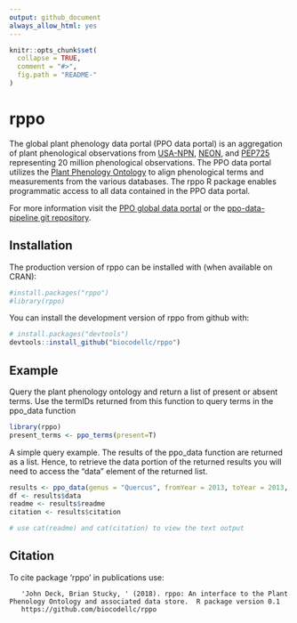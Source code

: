 ```yaml
---
output: github_document
always_allow_html: yes
---
```


<!-- README.md is generated from README.Rmd. Please edit that file -->

```r
knitr::opts_chunk$set(
  collapse = TRUE,
  comment = "#>",
  fig.path = "README-"
)
```

# rppo

The global plant phenology data portal (PPO data portal) is an aggregation of 
plant phenological observations from [USA-NPN](https://www.usanpn.org/usa-national-phenology-network), [NEON](https://www.neonscience.org/), and [PEP725](http://www.pep725.eu/) representing 
20 million phenological observations.  The PPO data portal utilizes the [Plant
Phenology Ontology](https://github.com/PlantPhenoOntology/ppo/) to align phenological
terms and measurements from the various databases. The rppo R package enables programmatic access to all data contained in the PPO data portal. 

For more information visit the [PPO global data portal](http://plantphenology.org/) or the 
[ppo-data-pipeline git repository](https://github.com/biocodellc/ppo-data-pipeline).

## Installation

The production version of rppo can be installed with (when available on CRAN):
```r
#install.packages("rppo")
#library(rppo)
```

You can install the development version of rppo from github with:

```r
# install.packages("devtools")
devtools::install_github("biocodellc/rppo")
```



## Example

Query the plant phenology ontology and return a list of present or absent terms.
Use the termIDs returned from this function to query terms in the ppo_data function

```r
library(rppo)
present_terms <- ppo_terms(present=T)
```

A simple query example. The results of the ppo_data function are returned as a list.  Hence, to retrieve the data portion of the returned results you will need to access the "data" element of the returned list.
```r
results <- ppo_data(genus = "Quercus", fromYear = 2013, toYear = 2013, fromDay = 100, toDay = 110,termID='obo:PPO_0002313', limit=10)
df <- results$data
readme <- results$readme
citation <- results$citation

# use cat(readme) and cat(citation) to view the text output
```


## Citation
To cite package 'rppo' in publications use:

```
   'John Deck, Brian Stucky, ' (2018). rppo: An interface to the Plant Phenology Ontology and associated data store.  R package version 0.1
   https://github.com/biocodellc/rppo
```
